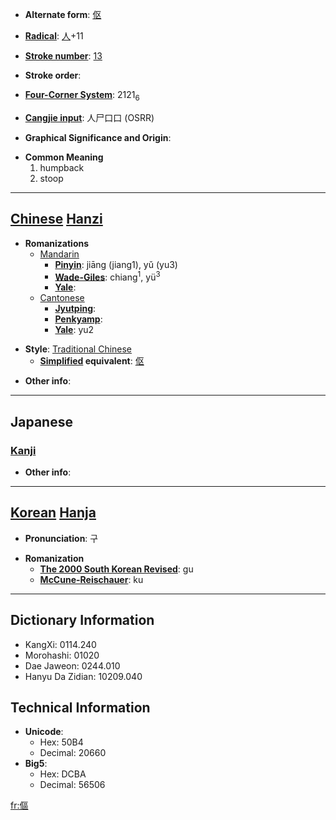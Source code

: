 * '''Alternate form''': [[伛]]

* '''[[Wiktionary:Chinese radical index| Radical]]''': [[Wiktionary:Chinese radical index 人|人]]+11

* '''[[Wiktionary:Chinese total strokes index|Stroke number]]''': [[Wiktionary:Chinese total strokes index 13|13]]

* '''Stroke order''': 

* '''[[Wiktionary:Chinese four corner index|Four-Corner System]]''': 2121<sub>6</sub>

* '''[[Wiktionary:Chinese Cangjie index|Cangjie input]]''': 人尸口口 (OSRR)

* '''Graphical Significance and Origin''': 

* '''Common Meaning'''
*#humpback
*# stoop


----

== [[Chinese]] [[Hanzi]] ==

* '''Romanizations'''
** [[Mandarin]]
*** '''[[Pinyin]]''': jiāng (jiang1), yǔ (yu3)
*** '''[[Wade-Giles]]''': chiang<sup>1</sup>, yü<sup>3</sup>
*** '''[[Yale]]''': 
**[[Cantonese]]
***'''[[Jyutping]]''':
***'''[[Penkyamp]]''': 
***'''[[Yale]]''': yu2

* '''Style''': [[Traditional Chinese]] 
** '''[[Simplified Chinese|Simplified]] equivalent''': [[伛]]

* '''Other info''': 

----

==Japanese==
===[[Kanji]]===
{{kanji|on readings=[[う]] (u)
|kun readings=[[かがむ]] (kagamu), [[せむし]] (semushi)
}}

* '''Other info''':  

----

== [[Korean]] [[Hanja]] ==

* '''Pronunciation''': 구

* '''Romanization'''
** '''[[The 2000 South Korean Revised Romanization|The 2000 South Korean Revised]]''': gu
** '''[[McCune-Reischauer]]''': ku

----

== Dictionary Information ==

* KangXi: 0114.240
* Morohashi: 01020
* Dae Jaweon: 0244.010
* Hanyu Da Zidian: 10209.040

== Technical Information ==

* '''Unicode''':
** Hex: 50B4
** Decimal: 20660
* '''Big5''':
** Hex: DCBA
** Decimal: 56506

[[fr:傴]]